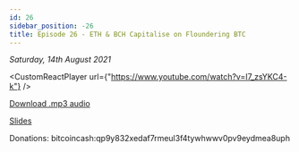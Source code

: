 ```yaml
---
id: 26
sidebar_position: -26
title: Episode 26 - ETH & BCH Capitalise on Floundering BTC
---
```



_Saturday, 14th August 2021_

<CustomReactPlayer
  url={"https://www.youtube.com/watch?v=I7_zsYKC4-k"} />

[Download .mp3 audio](https://drive.google.com/file/d/1x6Bn_1MdAi8TmRVbjt4VnlPrrnAYuM4k/view?usp=sharing)

[Slides](https://docs.google.com/presentation/d/1r93-uBqYOLaoFlrhw9D5cCN9m_4e-vByuoEz1d3ET9Y/edit?usp=sharing)

Donations: bitcoincash:qp9y832xedaf7rmeul3f4tywhwwv0pv9eydmea8uph
